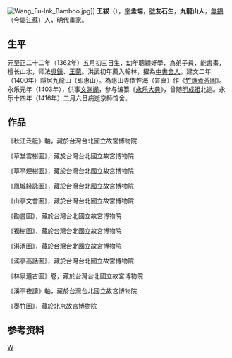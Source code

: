 {{Otheruses|other=名为九龙山人的其他人物|九龙山人}}
[[Image:Wang_Fu-Ink_Bamboo.jpg|thumb]]]]
'''王紱'''（{{bd|1362年||1416年||catIdx=W王}}），[[表字|字]]'''孟端'''，[[號|號]]'''友石生'''，'''九龍山人'''，[[無錫|無錫]]（今屬[[江蘇|江蘇]]）人，[[明代|明代]]畫家。

== 生平 ==
元至正二十二年（1362年）五月初三日生，幼年聰穎好學，為弟子員，能書畫，擅长山水，师法[[吳鎮|吳鎮]]、[[王蒙|王蒙]]。洪武初年薦入翰林，擢為[[中書舍人|中書舍人]]。建文二年（1400年）隱居九龍山（即惠山）。為惠山寺僧性海（普真）作《[[竹爐煮茶圖|竹爐煮茶圖]]》。永乐元年（1403年），供事[[文渊阁|文渊阁]]，参与编纂《[[永乐大典|永乐大典]]》，曾随[[明成祖|明成祖]]北巡。永乐十四年（1416年）二月六日病逝京師馆舍。

== 作品 ==
《秋江泛艇》軸，藏於台灣台北國立故宮博物院

《草堂雲樹圖》，藏於台灣台北國立故宮博物院

《草亭煙樹圖》，藏於台灣台北國立故宮博物院

《鳳城餞詠圖》，藏於台灣台北國立故宮博物院

《山亭文會圖》，藏於台灣台北國立故宮博物院

《勘書圖》，藏於台灣台北國立故宮博物院

《獨樹圖》，藏於台灣台北國立故宮博物院

《淇渭圖》，藏於台灣台北國立故宮博物院

《溪亭高話圖》，藏於台灣台北國立故宮博物院

《林泉道古圖》卷，藏於台灣台北國立故宮博物院

《溪亭夜讀》軸，藏於台灣台北國立故宮博物院

《墨竹圖》，藏於北京故宮博物院

== 参考资料 ==
{{reflist}}

{{wikisource}}
{{Authority control}}

{{DEFAULTSORT:}}
[[Category:明朝畫家|W]]